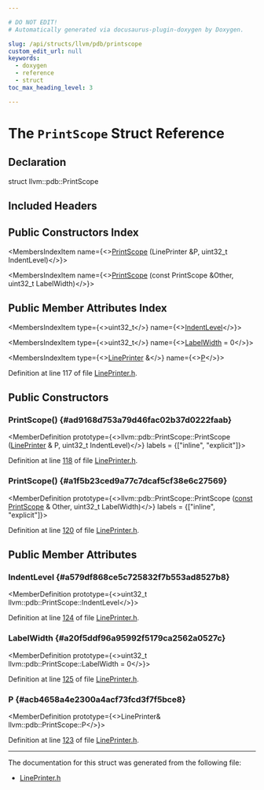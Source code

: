 ```yaml
---

# DO NOT EDIT!
# Automatically generated via docusaurus-plugin-doxygen by Doxygen.

slug: /api/structs/llvm/pdb/printscope
custom_edit_url: null
keywords:
  - doxygen
  - reference
  - struct
toc_max_heading_level: 3

---
```





# The `PrintScope` Struct Reference

<DoxygenPage pluginConfig={pluginConfig}>



## Declaration

<CodeBlock>struct llvm::pdb::PrintScope</CodeBlock>

## Included Headers

<IncludesList>
<IncludesListItem
  filePath="llvm/DebugInfo/PDB/Native/LinePrinter.h"
  permalink="/docs/api/files/include/include/llvm/include/llvm/debuginfo/include/llvm/debuginfo/pdb/include/llvm/debuginfo/pdb/native/lineprinter-h"
  isLocal="true" />
</IncludesList>

## Public Constructors Index

<MembersIndex>

<MembersIndexItem
  name={<><a href="#ad9168d753a79d46fac02b37d0222faab">PrintScope</a> (LinePrinter &amp;P, uint32&#95;t IndentLevel)</>}>
</MembersIndexItem>

<MembersIndexItem
  name={<><a href="#a1f5b23ced9a77c7dcaf5cf38e6c27569">PrintScope</a> (const PrintScope &amp;Other, uint32&#95;t LabelWidth)</>}>
</MembersIndexItem>

</MembersIndex>

## Public Member Attributes Index

<MembersIndex>

<MembersIndexItem
  type={<>uint32&#95;t</>}
  name={<><a href="#a579df868ce5c725832f7b553ad8527b8">IndentLevel</a></>}>
</MembersIndexItem>

<MembersIndexItem
  type={<>uint32&#95;t</>}
  name={<><a href="#a20f5ddf96a95992f5179ca2562a0527c">LabelWidth</a> = 0</>}>
</MembersIndexItem>

<MembersIndexItem
  type={<><a href="/docs/api/classes/llvm/pdb/lineprinter">LinePrinter</a> &amp;</>}
  name={<><a href="#acb4658a4e2300a4acf73fcd3f7f5bce8">P</a></>}>
</MembersIndexItem>

</MembersIndex>


Definition at line 117 of file <a href="/docs/api/files/include/include/llvm/include/llvm/debuginfo/include/llvm/debuginfo/pdb/include/llvm/debuginfo/pdb/native/lineprinter-h">LinePrinter.h</a>.

<SectionDefinition>

## Public Constructors

### PrintScope() {#ad9168d753a79d46fac02b37d0222faab}

<MemberDefinition
  prototype={<>llvm::pdb::PrintScope::PrintScope (<a href="/docs/api/classes/llvm/pdb/lineprinter">LinePrinter</a> &amp; P, uint32&#95;t IndentLevel)</>}
  labels = {["inline", "explicit"]}>

Definition at line <a href="/docs/api/files/include/include/llvm/include/llvm/debuginfo/include/llvm/debuginfo/pdb/include/llvm/debuginfo/pdb/native/lineprinter-h/#l00118">118</a> of file <a href="/docs/api/files/include/include/llvm/include/llvm/debuginfo/include/llvm/debuginfo/pdb/include/llvm/debuginfo/pdb/native/lineprinter-h">LinePrinter.h</a>.
</MemberDefinition>

### PrintScope() {#a1f5b23ced9a77c7dcaf5cf38e6c27569}

<MemberDefinition
  prototype={<>llvm::pdb::PrintScope::PrintScope (<a href="/docs/api/files/lib/lib/target/lib/target/aarch64/aarch64promoteconstant-cpp/#a90f8350fecae261c25be85d38b451bff">const</a> <a href="/docs/api/structs/llvm/pdb/printscope">PrintScope</a> &amp; Other, uint32&#95;t LabelWidth)</>}
  labels = {["inline", "explicit"]}>

Definition at line <a href="/docs/api/files/include/include/llvm/include/llvm/debuginfo/include/llvm/debuginfo/pdb/include/llvm/debuginfo/pdb/native/lineprinter-h/#l00120">120</a> of file <a href="/docs/api/files/include/include/llvm/include/llvm/debuginfo/include/llvm/debuginfo/pdb/include/llvm/debuginfo/pdb/native/lineprinter-h">LinePrinter.h</a>.
</MemberDefinition>

</SectionDefinition>

<SectionDefinition>

## Public Member Attributes

### IndentLevel {#a579df868ce5c725832f7b553ad8527b8}

<MemberDefinition
  prototype={<>uint32&#95;t llvm::pdb::PrintScope::IndentLevel</>}>

Definition at line <a href="/docs/api/files/include/include/llvm/include/llvm/debuginfo/include/llvm/debuginfo/pdb/include/llvm/debuginfo/pdb/native/lineprinter-h/#l00124">124</a> of file <a href="/docs/api/files/include/include/llvm/include/llvm/debuginfo/include/llvm/debuginfo/pdb/include/llvm/debuginfo/pdb/native/lineprinter-h">LinePrinter.h</a>.
</MemberDefinition>

### LabelWidth {#a20f5ddf96a95992f5179ca2562a0527c}

<MemberDefinition
  prototype={<>uint32&#95;t llvm::pdb::PrintScope::LabelWidth = 0</>}>

Definition at line <a href="/docs/api/files/include/include/llvm/include/llvm/debuginfo/include/llvm/debuginfo/pdb/include/llvm/debuginfo/pdb/native/lineprinter-h/#l00125">125</a> of file <a href="/docs/api/files/include/include/llvm/include/llvm/debuginfo/include/llvm/debuginfo/pdb/include/llvm/debuginfo/pdb/native/lineprinter-h">LinePrinter.h</a>.
</MemberDefinition>

### P {#acb4658a4e2300a4acf73fcd3f7f5bce8}

<MemberDefinition
  prototype={<>LinePrinter&amp; llvm::pdb::PrintScope::P</>}>

Definition at line <a href="/docs/api/files/include/include/llvm/include/llvm/debuginfo/include/llvm/debuginfo/pdb/include/llvm/debuginfo/pdb/native/lineprinter-h/#l00123">123</a> of file <a href="/docs/api/files/include/include/llvm/include/llvm/debuginfo/include/llvm/debuginfo/pdb/include/llvm/debuginfo/pdb/native/lineprinter-h">LinePrinter.h</a>.
</MemberDefinition>

</SectionDefinition>

<hr/>

The documentation for this struct was generated from the following file:

<ul>
<li><a href="/docs/api/files/include/include/llvm/include/llvm/debuginfo/include/llvm/debuginfo/pdb/include/llvm/debuginfo/pdb/native/lineprinter-h">LinePrinter.h</a></li>
</ul>

</DoxygenPage>
